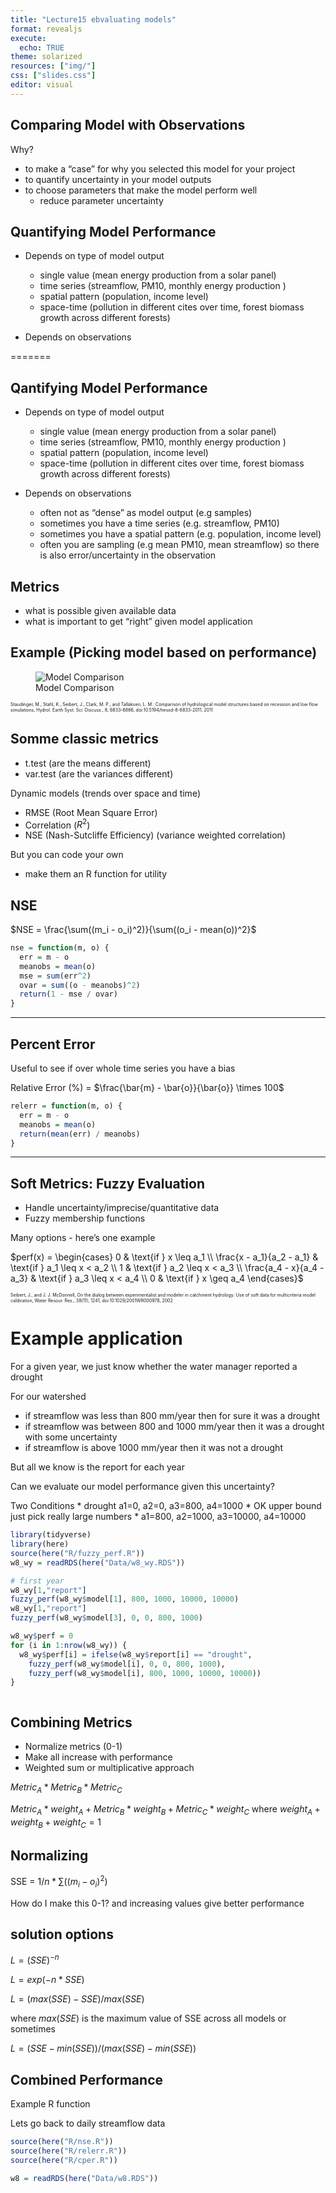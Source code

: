 ```yaml
---
title: "Lecture15 ebvaluating models"
format: revealjs
execute: 
  echo: TRUE
theme: solarized
resources: ["img/"]
css: ["slides.css"]
editor: visual
---
```


## Comparing Model with Observations

Why?

-   to make a "case" for why you selected this model for your project
-   to quantify uncertainty in your model outputs
-   to choose parameters that make the model perform well
    -   reduce parameter uncertainty

## Quantifying Model Performance {.scrollable}

-   Depends on type of model output

    -   single value (mean energy production from a solar panel)
    -   time series (streamflow, PM10, monthly energy production )
    -   spatial pattern (population, income level)
    -   space-time (pollution in different cites over time, forest biomass growth across different forests)

-   Depends on observations

=======

## Qantifying Model Performance {.scrollable}

-   Depends on type of model output

    -   single value (mean energy production from a solar panel)
    -   time series (streamflow, PM10, monthly energy production )
    -   spatial pattern (population, income level)
    -   space-time (pollution in different cites over time, forest biomass growth across different forests)

-   Depends on observations

    -   often not as "dense" as model output (e.g samples)
    -   sometimes you have a time series (e.g. streamflow, PM10)
    -   sometimes you have a spatial pattern (e.g. population, income level)
    -   often you are sampling (e.g mean PM10, mean streamflow) so there is also error/uncertainty in the observation

## Metrics

-   what is possible given available data
-   what is important to get "right" given model application

## Example (Picking model based on performance)

![Model Comparison](img/hydrometric.png)


[Staudinger, M., Stahl, K., Seibert, J., Clark, M. P., and Tallaksen, L. M.: Comparison of hydrological model structures based on recession and low flow simulations, Hydrol. Earth Syst. Sci. Discuss., 8, 6833-6866, doi:10.5194/hessd-8-6833-2011, 2011]{style="font-size:50%"}

## Somme classic metrics {.scrollable}

-   t.test (are the means different)
-   var.test (are the variances different)

Dynamic models (trends over space and time)

-   RMSE (Root Mean Square Error)
-   Correlation ($R^2$)
-   NSE (Nash-Sutcliffe Efficiency) (variance weighted correlation)

But you can code your own

-   make them an R function for utility

## NSE

$NSE = \frac{\sum((m_i - o_i)^2)}{\sum((o_i - mean(o))^2}$

``` r
nse = function(m, o) {
  err = m - o
  meanobs = mean(o)
  mse = sum(err^2)
  ovar = sum((o - meanobs)^2)
  return(1 - mse / ovar)
}
```

------------------------------------------------------------------------

## Percent Error

Useful to see if over whole time series you have a bias

Relative Error (%) = $\frac{\bar{m} - \bar{o}}{\bar{o}} \times 100$

``` r
relerr = function(m, o) {
  err = m - o
  meanobs = mean(o)
  return(mean(err) / meanobs)
}
```

------------------------------------------------------------------------

## Soft Metrics: Fuzzy Evaluation


-   Handle uncertainty/imprecise/quantitative data
-   Fuzzy membership functions

Many options - here's one example

$perf(x) = \begin{cases}
  0 & \text{if } x \leq a_1 \\
   \frac{x - a_1}{a_2 - a_1} & \text{if } a_1 \leq x < a_2 \\
  1 & \text{if } a_2 \leq x < a_3 \\
  \frac{a_4 - x}{a_4 - a_3} & \text{if } a_3 \leq x < a_4 \\
   0 & \text{if } x \geq a_4
\end{cases}$

[Seibert, J., and J. J. McDonnell, On the dialog between experimentalist and modeler in catchment hydrology: Use of soft data for multicriteria model calibration, Water Resour. Res., 38(11), 1241, doi:10.1029/2001WR000978, 2002]{style="font-size:50%"}


# Example application {.scrollable}

For a given year, we just know whether the water manager reported a drought

For our watershed


-   if streamflow was less than 800 mm/year then for sure it was a drought
-   if streamflow was between 800 and 1000 mm/year then it was a drought with some uncertainty
-   if streamflow is above 1000 mm/year then it was not a drought

But all we know is the report for each year

Can we evaluate our model performance given this uncertainty?

Two Conditions 
*  drought  a1=0, a2=0, a3=800, a4=1000 
* OK  upper bound just pick really large numbers 
  * a1=800, a2=1000, a3=10000, a4=10000

```r
library(tidyverse)
library(here)
source(here("R/fuzzy_perf.R"))
w8_wy = readRDS(here("Data/w8_wy.RDS"))

# first year 
w8_wy[1,"report"]
fuzzy_perf(w8_wy$model[1], 800, 1000, 10000, 10000)
w8_wy[1,"report"]
fuzzy_perf(w8_wy$model[3], 0, 0, 800, 1000)

w8_wy$perf = 0
for (i in 1:nrow(w8_wy)) {
  w8_wy$perf[i] = ifelse(w8_wy$report[i] == "drought",
    fuzzy_perf(w8_wy$model[i], 0, 0, 800, 1000),
    fuzzy_perf(w8_wy$model[i], 800, 1000, 10000, 10000))
}



```


## Combining Metrics

-   Normalize metrics (0-1)
-   Make all increase with performance
-   Weighted sum or multiplicative approach

$Metric_A * Metric_B * Metric_C$

$Metric_A * weight_A + Metric_B * weight_B + Metric_C * weight_C$ where $weight_A + weight_B + weight_C = 1$

## Normalizing

SSE = $1/n*\sum((m_i - o_i)^2)$

How do I make this 0-1? and increasing values give better performance

## solution options

$L = (SSE)^{-n}$

$L = exp(-n * SSE)$

$L = (max(SSE) - SSE) / max(SSE)$

where $max(SSE)$ is the maximum value of SSE across all models or sometimes

$L = (SSE - min(SSE)) / (max(SSE) - min(SSE))$


## Combined Performance

Example R function

Lets go back to daily streamflow data

```r

source(here("R/nse.R"))
source(here("R/relerr.R"))
source(here("R/cper.R"))

w8 = readRDS(here("Data/w8.RDS"))


```
